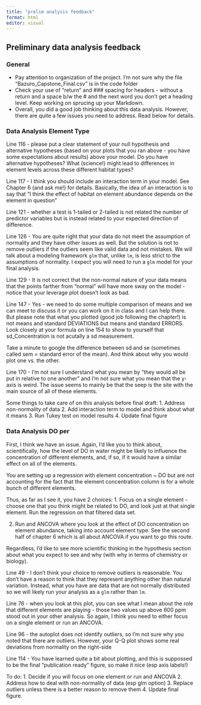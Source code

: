 ```yaml
---
title: "prelim analysis feedback"
format: html
editor: visual
---
```


## Preliminary data analysis feedback

### General 
- Pay attention to organization of the project. I'm not sure why the file "Bazuro_Capstone_Final.csv" is in the code folder
- Check your use of "return" and ### spacing for headers - without a return and a space b/w the # and the next word you don't get a heading level. Keep working on sprucing up your Markdown.
- Overall, you did a good job thinking about this data analysis. However, there are quite a few issues you need to address. Read below for details.

### Data Analysis Element Type
Line 116 - please put a clear statement of your null hypothesis and alternative hypotheses (based on your plots that you ran above - you have some expectations about results) above your model. Do you have alternative hypotheses? What (science!) might lead to differences in element levels across these different habitat types?

Line 117 - I think you should include an interaction term in your model. See Chapter 6 (and ask me!) for details. Basically, the idea of an interaction is to say that "I think the effect of habitat on element abundance depends on the element in question"

Line 121 - whether a test is 1-tailed or 2-tailed is not related the number of predictor variables but is instead related to your expected direction of difference. 

Line 126 - You are quite right that your data do not meet the assumption of normality and they have other issues as well. But the solution is not to remove outliers if the outliers seem like valid data and not mistakes. We will talk about a modeling framework `glm` that, unlike `lm`, is less strict to the assumptions of normality. I expect you will need to run a `glm` model for your final analysis.

Line 129 - It is not correct that the non-normal nature of your data means that the points farther from "normal" will have more sway on the model - notice that your leverage plot doesn't look as bad.

Line 147 - Yes - we need to do some multiple comparison of means and we can meet to discuss it or you can work on it in class and I can help there. But please note that what you plotted (good job following the chapter!) is not means and standard DEVIATIONS but means and standard ERRORS. Look closely at your formula on line 154 to show to yourself that sd_Concentration is not acutally a sd measurement.

Take a minute to google the difference between sd and se (sometimes called sem = standard error of the mean).  And think about why you would plot one vs. the other.

Line 170 - I'm not sure I understand what you mean by "they would all be put in relative to one another" and I'm not sure what you mean that the y-axis is weird. The issue seems to mainly be that the seep is the site with the main source of all of these elements.

Some things to take care of on this analysis before final draft:
1. Address non-normality of data
2. Add interaction term to model and think about what it means
3. Run Tukey test on model results
4. Update final figure

### Data Analysis DO per
First, I think we have an issue. Again, I'd like you to think about, scientifically, how the level of DO in water might be likely to influence the concentration of different elements, and, if so, if it would have a similar effect on all of the elements.

You are setting up a regression with element concentration ~ DO but are not accounting for the fact that the element concentration column is for a whole bunch of different elements.

Thus, as far as I see it,  you have 2 choices:
1. Focus on a single element - choose one that you think might be related to DO, and look just at that single element. Run the regression on that filtered data set.

2. Run and ANCOVA where you look at the effect of DO concentration on element abundance, taking into account element type. See the second half of chapter 6 which is all about ANCOVA if you want to go this route.

Regardless, I'd like to see more scientific thinking in the hypothesis section about what you expect to see and why (with why in terms of chemistry or biology).

Line 49 - I don't think your choice to remove outliers is reasonable. You don't have a reason to think that they represent anything other than natural variation. Instead, what you have are data that are not normally distributed so we will likely run your analysis as a `glm` rather than `lm`.

Line 76 - when you look at this plot, you can see what I mean about the role that different elements are playing - those two values up above 600 ppm stood out in your other analysis. So again, I think you need to either focus on a single element or run an ANCOVA.

Line 96 - the autoplot does not identify outliers, so I'm not sure why you noted that there are outliers. However, your Q-Q plot shows some real deviations from normality on the right-side

Line 114 - You have learned quite a bit about plotting, and this is suppossed to be the final "publication ready" figure, so make it nice (esp axis labels!)

To do:
1. Decide if you will focus on one element or run and ANCOVA
2. Address how to deal with non-normality of data (esp glm option)
3. Replace outliers unless there is a better reason to remove them
4. Update final figure.


